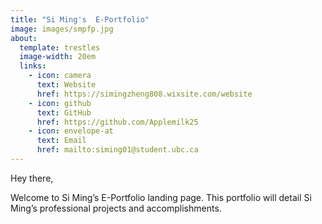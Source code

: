 ```yaml
---
title: "Si Ming's  E-Portfolio"
image: images/smpfp.jpg
about:
  template: trestles
  image-width: 20em
  links: 
    - icon: camera
      text: Website
      href: https://simingzheng808.wixsite.com/website
    - icon: github
      text: GitHub
      href: https://github.com/Applemilk25
    - icon: envelope-at
      text: Email
      href: mailto:siming01@student.ubc.ca
---
```


Hey there,

Welcome to Si Ming's E-Portfolio landing page. This portfolio will detail Si Ming's professional projects and accomplishments.